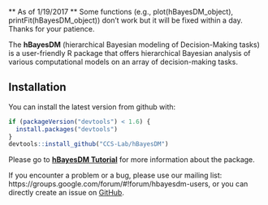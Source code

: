 ** As of 1/19/2017 ** Some functions (e.g., plot(hBayesDM_object), printFit(hBayesDM_object)) don't work but it will be fixed within a day. Thanks for your patience. 



The **hBayesDM** (hierarchical Bayesian modeling of Decision-Making tasks) is a user-friendly R package that offers hierarchical Bayesian analysis of various computational models on an array of decision-making tasks. 


Installation
------------

You can install the latest version from github with:

``` r
if (packageVersion("devtools") < 1.6) {
  install.packages("devtools")
}
devtools::install_github("CCS-Lab/hBayesDM")
```

Please go to **[hBayesDM Tutorial](http://rpubs.com/CCSL/hBayesDM)** for more information about the package.


If you encounter a problem or a bug, please use our mailing list: https://groups.google.com/forum/#!forum/hbayesdm-users, or you can directly create an issue on [GitHub](https://github.com/CCS-Lab/hBayesDM/issues/new). 

